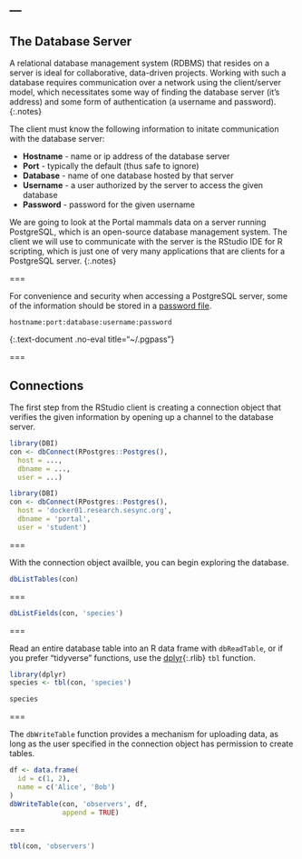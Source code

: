 ---
---

## The Database Server

A relational database management system (RDBMS) that resides on a server is
ideal for collaborative, data-driven projects. Working with such a database
requires communication over a network using the client/server model, which
necessitates some way of finding the database server (it's address) and some
form of authentication (a username and password).
{:.notes}

The client must know the following information to initate communication with the
database server:

- **Hostname** - name or ip address of the database server
- **Port**     - typically the default (thus safe to ignore)
- **Database** - name of one database hosted by that server
- **Username** - a user authorized by the server to access the given database
- **Password** - password for the given username

We are going to look at the Portal mammals data on a server running PostgreSQL,
which is an open-source database management system. The client we will use to
communicate with the server is the RStudio IDE for R scripting, which is just
one of very many applications that are clients for a PostgreSQL server.
{:.notes}

===

For convenience and security when accessing a PostgreSQL server, some of the
information should be stored in a [password file].

~~~
hostname:port:database:username:password
~~~
{:.text-document .no-eval title="~/.pgpass"}

[password file]: https://www.postgresql.org/docs/current/static/libpq-pgpass.html

===

## Connections

The first step from the RStudio client is creating a connection object that
verifies the given information by opening up a channel to the database
server.

```r
library(DBI)
con <- dbConnect(RPostgres::Postgres(),
  host = ...,
  dbname = ...,
  user = ...)
```
```r
library(DBI)
con <- dbConnect(RPostgres::Postgres(),
  host = 'docker01.research.sesync.org',
  dbname = 'portal',
  user = 'student')
```

===

With the connection object availble, you can begin exploring the database.

```r
dbListTables(con)
```

===

```r
dbListFields(con, 'species')
```

===

Read an entire database table into an R data frame with `dbReadTable`, or if you
prefer "tidyverse" functions, use the [dplyr](){:.rlib} `tbl` function.

```r
library(dplyr)
species <- tbl(con, 'species')
```
```r
species
```

===

The `dbWriteTable` function provides a mechanism for uploading data, as long as
the user specified in the connection object has permission to create tables.

```r
df <- data.frame(
  id = c(1, 2),
  name = c('Alice', 'Bob')
)
dbWriteTable(con, 'observers', df,
             append = TRUE)
```

===

```r
tbl(con, 'observers')
```
